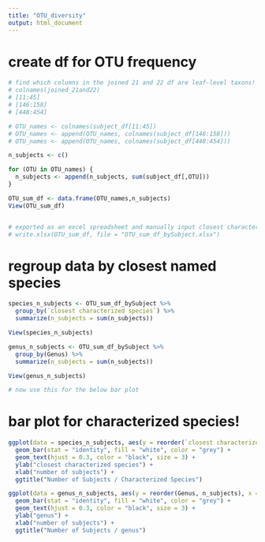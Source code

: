 ```yaml
---
title: "OTU_diversity"
output: html_document
---
```


# create df for OTU frequency
```r

# find which columns in the joined 21 and 22 df are leaf-level taxons!
# colnames(joined_21and22)
# [11:45]
# [146:158]
# [448:454]

# OTU_names <- colnames(subject_df[11:45])
# OTU_names <- append(OTU_names, colnames(subject_df[146:158]))
# OTU_names <- append(OTU_names, colnames(subject_df[448:454]))

n_subjects <- c()

for (OTU in OTU_names) {
  n_subjects <- append(n_subjects, sum(subject_df[,OTU]))
}

OTU_sum_df <- data.frame(OTU_names,n_subjects)
View(OTU_sum_df)


# exported as an excel spreadsheet and manually input closest characterized species and genera
# write.xlsx(OTU_sum_df, file = "OTU_sum_df_bySubject.xlsx")
```

# regroup data by closest named species
```r

species_n_subjects <- OTU_sum_df_bySubject %>%
  group_by(`closest characterized species`) %>%
  summarize(n_subjects = sum(n_subjects))

View(species_n_subjects)

genus_n_subjects <- OTU_sum_df_bySubject %>%
  group_by(Genus) %>%
  summarize(n_subjects = sum(n_subjects))

View(genus_n_subjects)

# now use this for the below bar plot
```

# bar plot for characterized species!
``` r

ggplot(data = species_n_subjects, aes(y = reorder(`closest characterized species`, n_subjects), x = n_subjects, label = n_subjects)) +
  geom_bar(stat = "identity", fill = "white", color = "grey") +
  geom_text(hjust = 0.3, color = "black", size = 3) +
  ylab("closest characterized species") +
  xlab("number of subjects") +
  ggtitle("Number of Subjects / Characterized Species")

ggplot(data = genus_n_subjects, aes(y = reorder(Genus, n_subjects), x = n_subjects, label = n_subjects)) +
  geom_bar(stat = "identity", fill = "white", color = "grey") +
  geom_text(hjust = 0.3, color = "black", size = 3) +
  ylab("genus") +
  xlab("number of subjects") +
  ggtitle("Number of Subjects / genus")

```


